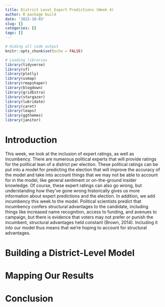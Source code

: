 ```yaml
---
title: District Level Expert Predictions (Week 4)
author: R package build
date: '2022-10-03'
slug: []
categories: []
tags: []
---
```


```r
# Hiding all code output
knitr::opts_chunk$set(echo = FALSE)

# Loading libraries
library(tidyverse)
library(sf)
library(plotly)
library(usmap)
library(rmapshaper)
library(blogdown)
library(gridExtra)
library(stargazer)
library(lubridate)
library(caret)
library(leaps)
library(ggthemes)
library(janitor)
```

# Introduction

This week, we look at the inclusion of expert ratings, as well as incumbency. There are numerous political experts that will provide ratings for the political lean of a district per election. These political ratings can be put into a model for predicting the election that will improve the accuracy of the model and take into account things that we may not be able to account for in the model, like general sentiment or on-the-ground insider knowledge. Of course, these expert ratings can also go wrong, but understanding how they've gone wrong historically gives us more information about expert predictions and the election. In addition, we add incumbency this week to the model. Political scientists predict that incumbency confers structural advantages to the candidate, including things like increased name recognition, access to funding, and avenues to campaign, but there is evidence that voters may not prefer or punish the incumbent, structural advantages held constant (Brown, 2014). Including it into our model thus means that we're hoping to account for structural advantages.

# Building a District-Level Model

# Mapping Our Results

# Conclusion